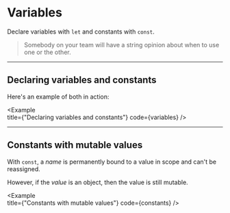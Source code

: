 
# Variables

Declare variables with `let` and constants with `const`. 

> Somebody on your team will have a string opinion about when to use one or the other.

---

## Declaring variables and constants

Here's an example of both in action:

<Example   
  title={"Declaring variables and constants"}
  code={variables}
/>

---

## Constants with mutable values

With `const`, a _name_ is permanently bound to a value in scope and can't be reassigned.

However, if the _value_ is an object, then the value is still mutable.

<Example   
  title={"Constants with mutable values"}
  code={constants}
/>
